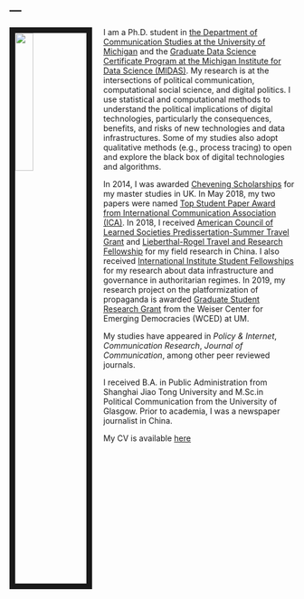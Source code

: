 ---
---

<link rel="stylesheet" href="styles.css" type="text/css">

<img src="img/avatar.jpg" style="width:25%; border:10px solid; margin-right: 20px" align="left">  

I am a Ph.D. student in [the Department of Communication Studies at the University of Michigan](https://www.lsa.umich.edu/comm) and the [Graduate Data Science Certificate Program at the Michigan Institute for Data Science (MIDAS)](https://www.midas.umich.edu). My research is at the intersections of political communication, computational social science, and digital politics. I use statistical and computational methods to understand the political implications of digital technologies, particularly the consequences, benefits, and risks of new technologies and data infrastructures. Some of my studies also adopt qualitative methods (e.g., process tracing) to open and explore the black box of digital technologies and algorithms.

In 2014, I was awarded [Chevening Scholarships](https://www.chevening.org/) for my master studies in UK. In May 2018, my two papers were named [Top Student Paper Award from International Communication Association (ICA)](https://www.icahdq.org). In 2018, I received [American Council of Learned Societies Predissertation-Summer Travel Grant](https://www.acls.org/research/fellow.aspx?cid=1F408A97-C739-E811-80D3-000C299476DE) and [Lieberthal-Rogel Travel and Research Fellowship](https://www.ii.umich.edu/lrccs/funding/student-fellowships-grants/doctoral-endowment-award.html) for my field research in China. I also received [International Institute Student Fellowships](https://www.ii.umich.edu/ii/individual-fellowships.html) for my research about data infrastructure and governance in authoritarian regimes. In 2019, my research project on the platformization of propaganda is awarded [Graduate Student Research Grant](https://www.ii.umich.edu/wced/students/funding/research-grant.html) from the Weiser Center for Emerging Democracies (WCED) at UM.

My studies have appeared in *Policy & Internet*, *Communication Research*, *Journal of Communication*, among other peer reviewed journals.

I received B.A. in Public Administration from Shanghai Jiao Tong University and M.Sc.in Political Communication from the University of Glasgow. Prior to academia, I was a newspaper journalist in China.
  
My CV is available [here](https://www.lsa.umich.edu/content/dam/michigan-lsa/people-update/cv/fanliang-03292019-194015-CVFanLiang.pdf)

